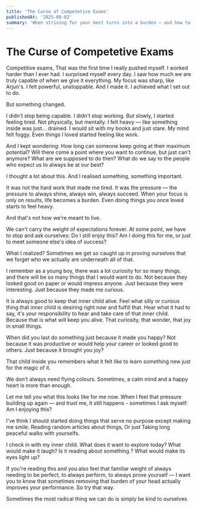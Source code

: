 ```yaml
---
title: 'The Curse of Competetive Exams'
publishedAt: '2025-08-02'
summary: 'When striving for your best turns into a burden — and how to breathe again.'
---
```


# The Curse of Competetive Exams

Competitive exams, That was the first time I really pushed myself. I worked harder than I ever had. I surprised myself every day. I saw how much we are truly capable of when we give it everything. My focus was sharp, like Arjun's. I felt powerful, unstoppable. And I made it. I achieved what I set out to do.


But something changed.

I didn't stop being capable. I didn't stop working. But slowly, I started feeling tired. Not physically, but mentally. I felt heavy — like something inside was just… drained. I would sit with my books and just stare. My mind felt foggy. Even things I loved started feeling like work.

And I kept wondering: How long can someone keep going at their maximum potential? Will there come a point where you want to continue, but just can't anymore? What are we supposed to do then? What do we say to the people who expect us to always be at our best?

I thought a lot about this. And I realised something, something important.

It was not the hard work that made me tired. It was the pressure — the pressure to always shine, always win, always succeed. When your focus is only on results, life becomes a burden. Even doing things you once loved starts to feel heavy.

And that's not how we're meant to live.

We can't carry the weight of expectations forever. At some point, we have to stop and ask ourselves: Do I still enjoy this? Am I doing this for me, or just to meet someone else's idea of success?

What I realized? Sometimes we get so caught up in proving ourselves that we forget who we actually are underneath all of that.

I remember as a young boy, there was a lot curiosity for so many things. and there will be so many things that I would want to do. Not because they looked good on paper or would impress anyone. Just because they were interesting. Just because they made me curious.

It is always good to keep that inner child alive. Feel what silly or curious thing that inner child is desiring right now and fulfill that. Hear what it had to say, it's your responsibility to hear and take care of that inner child. Because that is what will keep you alive. That curiosity, that wonder, that joy in small things.

When did you last do something just because it made you happy? Not because it was productive or would help your career or looked good to others. Just because it brought you joy?

That child inside you remembers what it felt like to learn something new just for the magic of it.

We don't always need flying colours. Sometimes, a calm mind and a happy heart is more than enough.

Let me tell you what this looks like for me now. When I feel that pressure building up again — and trust me, it still happens - sometimes I ask myself: Am I enjoying this?

I've think I should started doing things that serve no purpose except making me smile. Reading random articles about things, Or just Taking long peaceful walks with yourselfs.

I check in with my inner child. What does it want to explore today? What would make it laugh? Is it reading about something ? What would make its eyes light up?

If you're reading this and you also feel that familiar weight of always needing to be perfect, to always perform, to always prove yourself — I want you to know that sometimes removing that burden of your head actually improves your performance. So try that way.

Sometimes the most radical thing we can do is simply be kind to ourselves.